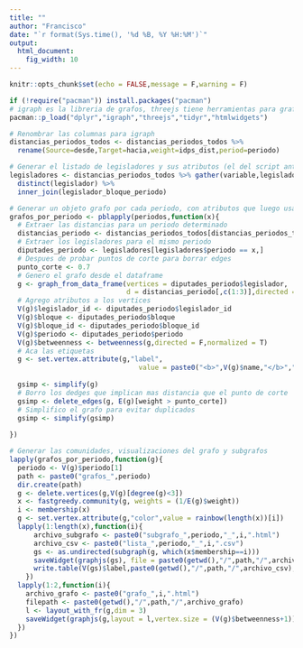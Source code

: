 ```yaml
---
title: ""
author: "Francisco"
date: "`r format(Sys.time(), '%d %B, %Y %H:%M')`"
output: 
  html_document: 
    fig_width: 10
---
```


```r
knitr::opts_chunk$set(echo = FALSE,message = F,warning = F)
```

```r
if (!require("pacman")) install.packages("pacman")
# igraph es la libreria de grafos, threejs tiene herramientas para graficar objetos en js y htmlwidgets lo uso para exportar una pagina html a un archivo
pacman::p_load("dplyr","igraph","threejs","tidyr","htmlwidgets")
```

```r
# Renombrar las columnas para igraph
distancias_periodos_todos <- distancias_periodos_todos %>% 
  rename(Source=desde,Target=hacia,weight=idps_dist,period=periodo)
```

```r
# Generar el listado de legisladores y sus atributos (el del script anterior falla por algun motivo)
legisladores <- distancias_periodos_todos %>% gather(variable,legislador,-c(weight,period)) %>%
  distinct(legislador) %>% 
  inner_join(legislador_bloque_periodo)
```


```r
# Generar un objeto grafo por cada periodo, con atributos que luego usamos
grafos_por_periodo <- pblapply(periodos,function(x){
  # Extraer las distancias para un periodo determinado
  distancias_periodo <- distancias_periodos_todos[distancias_periodos_todos$period == x,]
  # Extraer los legisladores para el mismo periodo
  diputades_periodo <- legisladores[legisladores$periodo == x,]
  # Despues de probar puntos de corte para borrar edges
  punto_corte <- 0.7
  # Genero el grafo desde el dataframe
  g <- graph_from_data_frame(vertices = diputades_periodo$legislador,
                             d = distancias_periodo[,c(1:3)],directed = F)
  # Agrego atributos a los vertices
  V(g)$legislador_id <- diputades_periodo$legislador_id
  V(g)$bloque <- diputades_periodo$bloque
  V(g)$bloque_id <- diputades_periodo$bloque_id
  V(g)$periodo <- diputades_periodo$periodo
  V(g)$betweenness <- betweenness(g,directed = F,normalized = T)
  # Aca las etiquetas
  g <- set.vertex.attribute(g,"label",
                                value = paste0("<b>",V(g)$name,"</b>","<br>",V(g)$bloque))
  
  gsimp <- simplify(g)
  # Borro los dedges que implican mas distancia que el punto de corte
  gsimp <- delete_edges(g, E(g)[weight > punto_corte])
  # Simplifico el grafo para evitar duplicados
  gsimp <- simplify(gsimp)
  
})
```


```r
# Generar las comunidades, visualizaciones del grafo y subgrafos
lapply(grafos_por_periodo,function(g){
  periodo <- V(g)$periodo[1]
  path <- paste0("grafos_",periodo)
  dir.create(path)
  g <- delete.vertices(g,V(g)[degree(g)<3])
  x <- fastgreedy.community(g, weights = (1/E(g)$weight))
  i <- membership(x)
  g <- set.vertex.attribute(g,"color",value = rainbow(length(x))[i])
  lapply(1:length(x),function(i){
	  archivo_subgrafo <- paste0("subgrafo_",periodo,"_",i,".html")
	  archivo_csv <- paste0("lista_",periodo,"_",i,".csv")
	  gs <- as.undirected(subgraph(g, which(x$membership==i)))
	  saveWidget(graphjs(gs), file = paste0(getwd(),"/",path,"/",archivo_subgrafo))
	  write.table(V(gs)$label,paste0(getwd(),"/",path,"/",archivo_csv),row.names = F,sep = ",")
	})
  lapply(1:2,function(i){
    archivo_grafo <- paste0("grafo_",i,".html")
    filepath <- paste0(getwd(),"/",path,"/",archivo_grafo)
    l <- layout_with_fr(g,dim = 3)
    saveWidget(graphjs(g,layout = l,vertex.size = (V(g)$betweenness+1)),file =filepath)
  })
})
```



